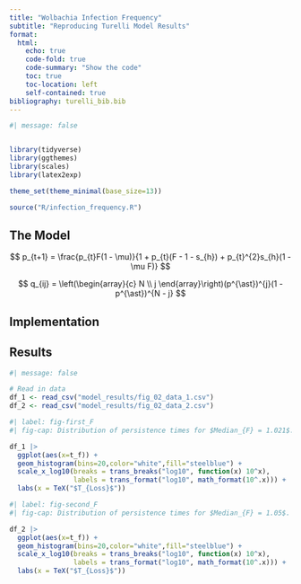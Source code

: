 ```yaml
---
title: "Wolbachia Infection Frequency"
subtitle: "Reproducing Turelli Model Results"
format: 
  html:
    echo: true
    code-fold: true
    code-summary: "Show the code"
    toc: true
    toc-location: left
    self-contained: true
bibliography: turelli_bib.bib
---
```


```r
#| message: false


library(tidyverse)
library(ggthemes)
library(scales)
library(latex2exp)

theme_set(theme_minimal(base_size=13))

source("R/infection_frequency.R")
```

## The Model

$$
p_{t+1} = \frac{p_{t}F(1 - \mu)}{1 + p_{t}(F - 1 - s_{h}) + p_{t}^{2}s_{h}(1 - \mu F)}
$$


$$
q_{ij} = \left(\begin{array}{c} N \\ j \end{array}\right)(p^{\ast})^{j}(1 - p^{\ast})^{N - j}
$$


## Implementation


## Results

```r
#| message: false

# Read in data
df_1 <- read_csv("model_results/fig_02_data_1.csv")
df_2 <- read_csv("model_results/fig_02_data_2.csv")
```



```r
#| label: fig-first_F
#| fig-cap: Distribution of persistence times for $Median_{F} = 1.021$.

df_1 |>
  ggplot(aes(x=t_f)) + 
  geom_histogram(bins=20,color="white",fill="steelblue") + 
  scale_x_log10(breaks = trans_breaks("log10", function(x) 10^x),
                labels = trans_format("log10", math_format(10^.x))) +
  labs(x = TeX("$T_{Loss}$"))
```


```r
#| label: fig-second_F
#| fig-cap: Distribution of persistence times for $Median_{F} = 1.05$.

df_2 |>
  ggplot(aes(x=t_f)) + 
  geom_histogram(bins=20,color="white",fill="steelblue") + 
  scale_x_log10(breaks = trans_breaks("log10", function(x) 10^x),
                labels = trans_format("log10", math_format(10^.x))) +
  labs(x = TeX("$T_{Loss}$"))
```




